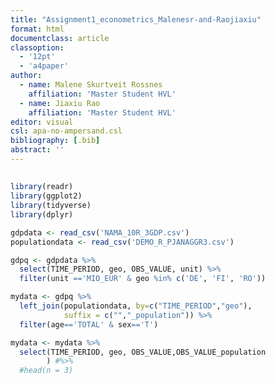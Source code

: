 ```yaml
---
title: "Assignment1_econometrics_Malenesr-and-Raojiaxiu"
format: html
documentclass: article
classoption: 
  - '12pt'
  - 'a4paper'
author: 
  - name: Malene Skurtveit Rossnes
    affiliation: 'Master Student HVL'
  - name: Jiaxiu Rao
    affiliation: 'Master Student HVL'
editor: visual
csl: apa-no-ampersand.csl
bibliography: [.bib]
abstract: ''
---
```


## 

```r

library(readr)
library(ggplot2)
library(tidyverse)
library(dplyr)

gdpdata <- read_csv('NAMA_10R_3GDP.csv')
populationdata <- read_csv('DEMO_R_PJANAGGR3.csv')

gdpq <- gdpdata %>%
  select(TIME_PERIOD, geo, OBS_VALUE, unit) %>%
  filter(unit =='MIO_EUR' & geo %in% c('DE', 'FI', 'RO'))

mydata <- gdpq %>%
  left_join(populationdata, by=c("TIME_PERIOD","geo"),
            suffix = c("","_population")) %>%
  filter(age=='TOTAL' & sex=='T')

mydata <- mydata %>% 
  select(TIME_PERIOD, geo, OBS_VALUE,OBS_VALUE_population 
        ) #%>% 
  #head(n = 3)


  
```
